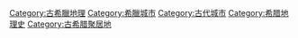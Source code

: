 {{Commonscat|Ancient Greek cities}}

[[Category:古希臘地理|Category:古希臘地理]]
[[Category:希臘城市|Category:希臘城市]]
[[Category:古代城市|Category:古代城市]]
[[Category:希腊地理史|Category:希腊地理史]]
[[Category:古希腊聚居地|Category:古希腊聚居地]]